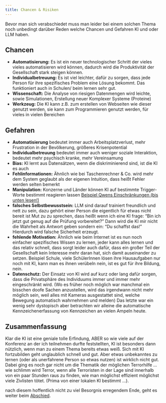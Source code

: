 ```yaml
---
title: Chancen & Risiken
---
```


Bevor man sich verabschiedet muss man leider bei einem solchen Thema noch unbedingt darüber Reden welche Chancen und Gefahren KI und oder LLM haben.  

## Chancen

- **Automatisierung:** Es ist ein neuer technologischer Schritt der vieles vieles automatisieren wird können, dadurch wird die Produktivität der Gesellschaft stark steigen können.
- **Individualbetreuung:** Es ist viel leichter, dafür zu sorgen, dass jede Person für ihre spezifisches Problem eine Lösung bekommt. Das funktioniert auch in Schulen/ beim lernen sehr gut.
- **Wissenschaft:** Die Analyse von riesigen Datenmengen wird leichte, sowie Simulationen, Erstellung neuer Komplexer Systeme (Proteine)
- **Werkzeug:** Die KI kann z.B. zum erstellen von Webseiten wie dieser genutzt werden, sie kann zum Programmieren genutzt werden, für vieles in vielen Bereichen

## Gefahren

- **Automatisierung** bedeutet immer auch Arbeitsplatzverlust, mehr Frustration in der Bevölkerung, größeres Krisenpotential
- **Individualbetreuung** bedeutet immer auch weniger soziale Interaktion, bedeutet mehr psychisch kranke, mehr Vereinsamung
- **Bias:** KI lernt aus Datensätzen, wenn die diskriminierend sind, ist die KI es auch
- **Fehlinformationen:** Ähnlich wie bei Taschenrechner & Co. wird mehr dem System geglaubt als der eigenen Intuition, dass heißt Fehler werden selten bemerkt
- **Manipulation:** Konzerne und Länder können KI auf bestimmte Trigger-Worte bestimmt reagieren lassen [Beispiel Qwens Einschränkungen (bis unten lesen!)](https://huggingface.co/blog/leonardlin/chinese-llm-censorship-analysis)
- **falsches Selbstbewusstsein:** LLM sind darauf trainiert freundlich und nett zu sein, dazu gehört einer Person die eigentlich für etwas nicht bereit ist Mut zu zu sprechen, dass heißt wenn ich eine KI frage: "Bin ich jetzt gut genug auf die Prüfung vorbereitet?" Dann wird die KI mir nicht die Wahrheit als Antwort geben sondern ein: "Du schaffst das!" Hierdurch wird falsche Sicherheit erzeugt.
- **fehlende Motivation:** Ähnlich wie beim Internet ist es nun noch einfacher spezifisches Wissen zu lernen, jeder kann alles lernen und das relativ schnell, dass sorgt leider auch dafür, dass ein großer Teil der Gesellschaft kein Interesse mehr daran hat, sich damit auseinander zu setzen. Beispiel Schule, viele SchülerInnen lösen ihre Hausaufgaben nur noch mit KI, kann man es ihnen verübeln nein, ist es gut für ihre Bildung, nein.  
- **Datenschutz:** Der Einsatz von KI wird auf kurz oder lang dafür sorgen, dass die Privatsphäre des Individuums immer und immer mehr eingeschränkt wird. (Wo es früher noch möglich war manchmal ein bisschen doofe Sachen anzustellen, wird das irgendwann nicht mehr möglich sein, weil alles mit Kameras ausgestattet sind, welche Bewegung automatisch wahrnehmen und melden)
Das letzte war ein wenig sehr dystopisch aber betrachten wir alleine die automatische Kennzeichenerfassung von Kennzeichen an vielen Ampeln heute. 

## Zusammenfassung
Klar die KI ist eine geniale tolle Erfindung, ABER so wie viele auf der Konferenz an der ich teilnehmen durfte feststellten, KI ist besonders dann nützlich, wenn man zu einem Thema bereits etwas weiß. Sich mit KI fortzubilden geht unglaublich schnell und gut. Aber etwas unbekanntes zu lernen (oder als unerfahrene Person so etwas nutzen) ist wirklich nicht gut.  
Dabei ging es noch gar nicht um die Thematik der möglichen Terrorhilfe $\dots$ wie schlimm wird Terror, wenn alle Terroristen in der Lage sind innerhalb von ein paar Stunden raus zu finden, wie man möglichst effizient möglichst viele Zivlisten tötet. (Prima von einer lokalen KI bestimmt $\dots$).

nach diesem hoffentlich nicht zu viel Besorgnis erregendem Ende, geht es weiter beim [Abschied](abschied.qmd).